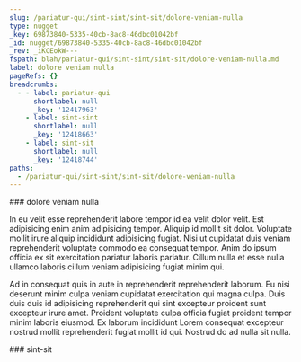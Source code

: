 ```yaml
---
slug: /pariatur-qui/sint-sint/sint-sit/dolore-veniam-nulla
type: nugget
_key: 69873840-5335-40cb-8ac8-46dbc01042bf
_id: nugget/69873840-5335-40cb-8ac8-46dbc01042bf
_rev: _iKCEokW---
fspath: blah/pariatur-qui/sint-sint/sint-sit/dolore-veniam-nulla.md
label: dolore veniam nulla
pageRefs: {}
breadcrumbs:
  - - label: pariatur-qui
      shortlabel: null
      _key: '12417963'
    - label: sint-sint
      shortlabel: null
      _key: '12418663'
    - label: sint-sit
      shortlabel: null
      _key: '12418744'
paths:
  - /pariatur-qui/sint-sint/sint-sit/dolore-veniam-nulla
---
```


<NuggetArea>
<Nugget slug="/pariatur-qui/sint-sint/sint-sit/dolore-veniam-nulla" type="nugget" _key="69873840-5335-40cb-8ac8-46dbc01042bf" _id="nugget/69873840-5335-40cb-8ac8-46dbc01042bf" _rev="_iKCEokW---" fspath="blah/pariatur-qui/sint-sint/sint-sit/dolore-veniam-nulla.md" label="dolore veniam nulla" paths="/pariatur-qui/sint-sint/sint-sit/dolore-veniam-nulla">
<NuggetBody>
### dolore veniam nulla

In eu velit esse reprehenderit labore tempor id ea velit dolor velit. Est adipisicing enim anim adipisicing tempor. Aliquip id mollit sit dolor. Voluptate mollit irure aliquip incididunt adipisicing fugiat. Nisi ut cupidatat duis veniam reprehenderit voluptate commodo ea consequat tempor. Anim do ipsum officia ex sit exercitation pariatur laboris pariatur. Cillum nulla et esse nulla ullamco laboris cillum veniam adipisicing fugiat minim qui.

Ad in consequat quis in aute in reprehenderit reprehenderit laborum. Eu nisi deserunt minim culpa veniam cupidatat exercitation qui magna culpa. Duis duis duis id adipisicing reprehenderit qui sint excepteur proident sunt excepteur irure amet. Proident voluptate culpa officia fugiat proident tempor minim laboris eiusmod. Ex laborum incididunt Lorem consequat excepteur nostrud mollit reprehenderit fugiat mollit id qui. Nostrud do ad nulla sit nulla.

</NuggetBody>
<Breadcrumbs>
<Crumbs>
<Crumb _key="12417963" label="pariatur-qui" /><Crumb _key="12418663" label="sint-sint" /><Crumb _key="12418744" label="sint-sit" />
</Crumbs>
</Breadcrumbs>
</Nugget>

<NuggetsInbound>
</NuggetsInbound>
<NuggetsOutbound>
</NuggetsOutbound>
</NuggetArea>
<PassagesInbound>
<Passage direction="inbound" type="passage" _key="12418744" _id="passage/12418744" _rev="_iKCEokS--A" label="sint-sit" passage="sint-sit" fspath="blah/pariatur-qui/sint-sint/sint-sit" paths="/pariatur-qui/sint-sint/sint-sit" slug="/pariatur-qui/sint-sint/sint-sit">
<NuggetBody>
### sint-sit

</NuggetBody>
<Breadcrumbs>
<Crumbs>
<Crumb _key="12417963" label="pariatur-qui" /><Crumb _key="12418663" label="sint-sint" />
</Crumbs>
</Breadcrumbs>
</Passage>

</PassagesInbound>
<PassagesOutbound>
</PassagesOutbound>